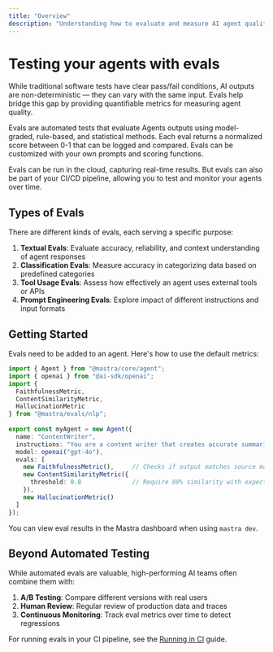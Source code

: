 ```yaml
---
title: "Overview"
description: "Understanding how to evaluate and measure AI agent quality using Mastra evals."
---
```


# Testing your agents with evals

While traditional software tests have clear pass/fail conditions, AI outputs are non-deterministic — they can vary with the same input. Evals help bridge this gap by providing quantifiable metrics for measuring agent quality.

Evals are automated tests that evaluate Agents outputs using model-graded, rule-based, and statistical methods. Each eval returns a normalized score between 0-1 that can be logged and compared. Evals can be customized with your own prompts and scoring functions.

Evals can be run in the cloud, capturing real-time results. But evals can also be part of your CI/CD pipeline, allowing you to test and monitor your agents over time.

## Types of Evals

There are different kinds of evals, each serving a specific purpose:

1. **Textual Evals**: Evaluate accuracy, reliability, and context understanding of agent responses
2. **Classification Evals**: Measure accuracy in categorizing data based on predefined categories
3. **Tool Usage Evals**: Assess how effectively an agent uses external tools or APIs
4. **Prompt Engineering Evals**: Explore impact of different instructions and input formats

## Getting Started

Evals need to be added to an agent. Here's how to use the default metrics:

```typescript copy showLineNumbers filename="src/mastra/agents/index.ts"
import { Agent } from "@mastra/core/agent";
import { openai } from "@ai-sdk/openai";
import { 
  FaithfulnessMetric,
  ContentSimilarityMetric,
  HallucinationMetric 
} from "@mastra/evals/nlp";
 
export const myAgent = new Agent({
  name: "ContentWriter",
  instructions: "You are a content writer that creates accurate summaries",
  model: openai("gpt-4o"),
  evals: [
    new FaithfulnessMetric(),     // Checks if output matches source material
    new ContentSimilarityMetric({
      threshold: 0.8              // Require 80% similarity with expected output
    }),
    new HallucinationMetric()
  ]
});
```

You can view eval results in the Mastra dashboard when using `mastra dev`.

## Beyond Automated Testing

While automated evals are valuable, high-performing AI teams often combine them with:

1. **A/B Testing**: Compare different versions with real users
2. **Human Review**: Regular review of production data and traces
3. **Continuous Monitoring**: Track eval metrics over time to detect regressions

For running evals in your CI pipeline, see the [Running in CI](/docs/evals/03-running-in-ci) guide.
